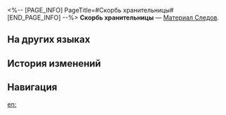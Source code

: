 <%-- [PAGE_INFO]
PageTitle=#Скорбь хранительницы#
[END_PAGE_INFO] --%>
{{Предмет Инфобокс
|id          = 110502
|Изображение = Предмет Скорбь хранительницы.png
|Тип         = Материал Следов
|Инвентарь   = Материалы улучшения
|Редкость    = 4
|Эффект      = 
|Описание    = Продвинутый материал для повышения уровня Следов.
|Источник1   = [[Эхо войны: Конец Вечной мерзлоты]]
}}
{{Описание|Вместе с забралом разбито и искажённое желание хранительницы.<br />Она хотела найти выход для своего народа, чтобы сбежать от вечной зимы, но в итоге стала марионеткой неподвластных ей сил.<br /><br />''«Верховная хранительница - титул, передаваемый поколениям правителей Белобога. Никому и в голову не приходило, что и хранительницы жаждут заботы и защиты».''}}
'''Скорбь хранительницы''' — [[Материал Следов]].

==На других языках==
{{На других языках
|en   = Guardian's Lament
|zhs  = 守护者的悲愿
|zht  = 守護者的悲願
|ja   = 守護者の悲願
|ko   = 수호자의 비원(悲願)
|es   = Lamento de la Guardiana
|fr   = Complainte d'une gardienne
|ru   = Скорбь хранительницы
|th   = Guardian's Lament
|vi   = Điều Ước Của Đấng Bảo Vệ
|de   = Lamento der Wächterin
|id   = Guardian's Lament
|pt   = Lamento do Guardião
}}

==История изменений==
{{История изменений|3.5}}

==Навигация==
{{Материалы улучшения Навбокс}}

[[en:]]